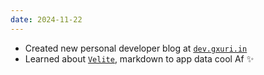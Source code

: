 ```yaml
---
date: 2024-11-22
---
```


- Created new personal developer blog at [`dev.gxuri.in`](https://dev.gxuri.in)
- Learned about [`Velite`](https://github.com/zce/velite), markdown to app data cool Af ✨